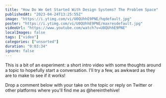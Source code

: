 ```yaml
---
title: "How Do We Get Started With Design Systems? The Problem Space"
publishedAt: "2023-04-24T13:25:55Z"
image: "https://i.ytimg.com/vi/U0QUhhE9PNE/hqdefault.jpg"
poster: "https://i.ytimg.com/vi/U0QUhhE9PNE/maxresdefault.jpg"
videoUrl: "https://www.youtube.com/watch?v=U0QUhhE9PNE"
localImages: false
tags: ["video"]
categories: ["unsorted"]
duration: "0:03:34"
ignore: false
---
```

This is a bit of an experiment: a short intro video with some thoughts around a topic to hopefully start a conversation. I'll try a few, as awkward as they are to make to see if it works!

Drop a comment below with your take on the topic or reply on Twitter or other platforms where you'll find me as @hereinthehive!
